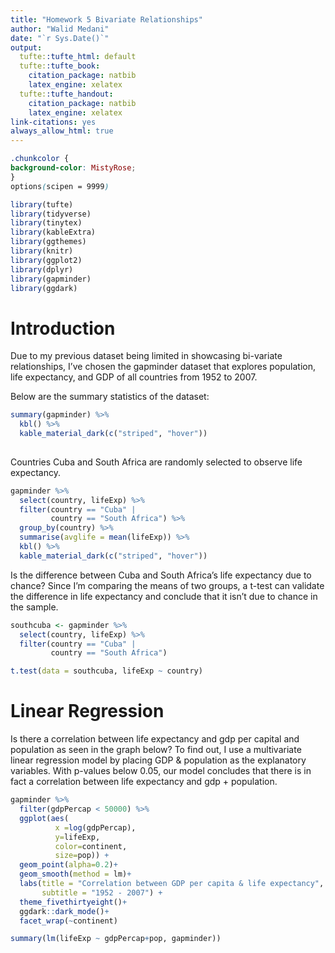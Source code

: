 ```yaml
---
title: "Homework 5 Bivariate Relationships"
author: "Walid Medani"
date: "`r Sys.Date()`"
output:
  tufte::tufte_html: default
  tufte::tufte_book:
    citation_package: natbib
    latex_engine: xelatex
  tufte::tufte_handout: 
    citation_package: natbib
    latex_engine: xelatex
link-citations: yes
always_allow_html: true
---
```


```css
.chunkcolor {
background-color: MistyRose;
}
options(scipen = 9999)
```

```r
library(tufte)
library(tidyverse)
library(tinytex)
library(kableExtra)
library(ggthemes)
library(knitr)
library(ggplot2)
library(dplyr)
library(gapminder)
library(ggdark)
```

# Introduction

Due to my previous dataset being limited in showcasing bi-variate relationships, I've chosen the gapminder dataset that explores population, life expectancy, and GDP of all countries from 1952 to 2007.

Below are the summary statistics of the dataset:

```r
summary(gapminder) %>%
  kbl() %>%
  kable_material_dark(c("striped", "hover"))
  
```

Countries Cuba and South Africa are randomly selected to observe life expectancy.

```r
gapminder %>% 
  select(country, lifeExp) %>% 
  filter(country == "Cuba" |
         country == "South Africa") %>% 
  group_by(country) %>% 
  summarise(avglife = mean(lifeExp)) %>% 
  kbl() %>% 
  kable_material_dark(c("striped", "hover"))
```

Is the difference between Cuba and South Africa's life expectancy due to chance? Since I'm comparing the means of two groups, a t-test can validate the difference in life expectancy and conclude that it isn't due to chance in the sample.

```r
southcuba <- gapminder %>% 
  select(country, lifeExp) %>% 
  filter(country == "Cuba" |
         country == "South Africa")

t.test(data = southcuba, lifeExp ~ country)
```

# Linear Regression

Is there a correlation between life expectancy and gdp per capital and population as seen in the graph below? To find out, I use a multivariate linear regression model by placing GDP & population as the explanatory variables. With p-values below 0.05, our model concludes that there is in fact a correlation between life expectancy and gdp + population.

```r
gapminder %>%
  filter(gdpPercap < 50000) %>% 
  ggplot(aes(
          x =log(gdpPercap), 
          y=lifeExp,
          color=continent,
          size=pop)) +
  geom_point(alpha=0.2)+
  geom_smooth(method = lm)+
  labs(title = "Correlation between GDP per capita & life expectancy",
       subtitle = "1952 - 2007") +
  theme_fivethirtyeight()+
  ggdark::dark_mode()+
  facet_wrap(~continent)
```

```r
summary(lm(lifeExp ~ gdpPercap+pop, gapminder))
```
